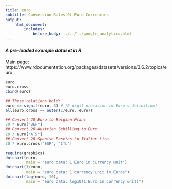 ```yaml
---
title: euro
subtitle: Conversion Rates Of Euro Currencies
output:
    html_document:
        includes:
            before_body: ../../../google_analytics.html
---
```


#### *A pre-loaded example dataset in R*
Main page: https://www.rdocumentation.org/packages/datasets/versions/3.6.2/topics/euro

```r
euro
euro.cross
cbind(euro)

## These relations hold:
euro == signif(euro, 6) # [6 digit precision in Euro's definition]
all(euro.cross == outer(1/euro, euro))

## Convert 20 Euro to Belgian Franc
20 * euro["BEF"]
## Convert 20 Austrian Schilling to Euro
20 / euro["ATS"]
## Convert 20 Spanish Pesetas to Italian Lira
20 * euro.cross["ESP", "ITL"]

require(graphics)
dotchart(euro,
         main = "euro data: 1 Euro in currency unit")
dotchart(1/euro,
         main = "euro data: 1 currency unit in Euros")
dotchart(log(euro, 10),
         main = "euro data: log10(1 Euro in currency unit)")
```
